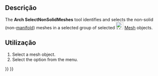 <languages/>

<div class="mw-translate-fuzzy">
{{Docnav
|[[Arch_MeshToShape/pt-br| Malha para uma forma]]
|[[Arch_RemoveShape/pt-br|Remover Forma]]
|[[Arch_Workbench/pt-br|Arch]]
|IconL=Arch_MeshToShape.svg
|IconR=Arch_RemoveShape.svg
|IconC=Workbench_Arch.svg
}}
</div>

<div lang="en" dir="ltr" class="mw-content-ltr">
{{GuiCommand
|Name=Arch SelectNonSolidMeshes
|MenuLocation=Utils → Select Non-Manifold Meshes
|Workbenches=[[BIM_Workbench|BIM]]
|SeeAlso=[[Arch_SplitMesh|Arch SplitMesh]], [[Arch_MeshToShape|Arch MeshToShape]]
}}
</div>

<span id="Description"></span>
==Descrição==

<div lang="en" dir="ltr" class="mw-content-ltr">
The '''Arch SelectNonSolidMeshes''' tool identifies and selects the non-solid (non-[https://en.wikipedia.org/wiki/Manifold manifold]) meshes in a selected group of selected [[Image:Workbench_Mesh.svg|24px|Mesh Workbench]] [[Mesh_Workbench|Mesh]] objects.
</div>

<span id="Usage"></span>
==Utilização==

<div lang="en" dir="ltr" class="mw-content-ltr">
# Select a mesh object.
# Select the {{MenuCommand|Utils → [[Image:Arch_SelectNonSolidMeshes.svg|16px]] Select Non-Manifold Meshes}} option from the menu.
</div>


<div class="mw-translate-fuzzy">
{{Docnav
|[[Arch_MeshToShape/pt-br| Malha para uma forma]]
|[[Arch_RemoveShape/pt-br|Remover Forma]]
|[[Arch_Workbench/pt-br|Arch]]
|IconL=Arch_MeshToShape.svg
|IconR=Arch_RemoveShape.svg
|IconC=Workbench_Arch.svg
}}
</div>

{{BIM_Tools_navi{{#translation:}}}}
{{Userdocnavi{{#translation:}}}}